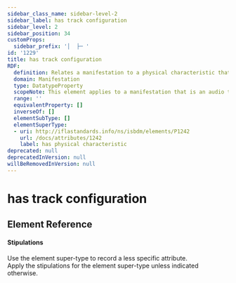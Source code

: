 ```yaml
---
sidebar_class_name: sidebar-level-2
sidebar_label: has track configuration
sidebar_level: 2
sidebar_position: 34
customProps:
  sidebar_prefix: '│  ├─ '
id: '1229'
title: has track configuration
RDF:
  definition: Relates a manifestation to a physical characteristic that is the configuration of its tracks.
  domain: Manifestation
  type: DatatypeProperty
  scopeNote: This element applies to a manifestation that is an audio tape reel or audiocassette.
  range: ''
  equivalentProperty: []
  inverseOf: []
  elementSubType: []
  elementSuperType:
  - uri: http://iflastandards.info/ns/isbdm/elements/P1242
    url: /docs/attributes/1242
    label: has physical characteristic
deprecated: null
deprecatedInVersion: null
willBeRemovedInVersion: null
---
```

# has track configuration

## Element Reference
<ElementReference frontMatter={frontMatter} />

#### Stipulations

<div className="stip">
  Use the element super-type to record a less specific attribute.
</div>

<div className="stip">
  Apply the stipulations for the element super-type unless indicated otherwise.
</div>
